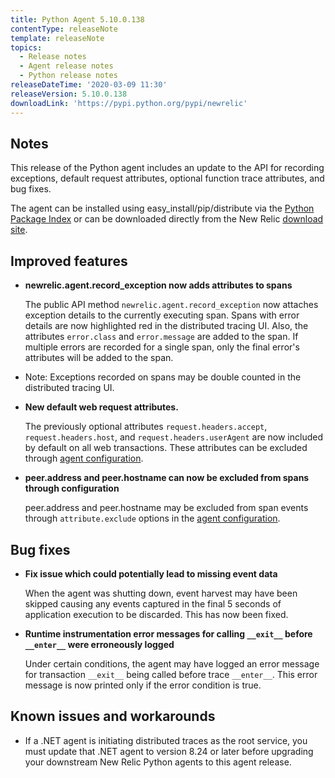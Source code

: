 ```yaml
---
title: Python Agent 5.10.0.138
contentType: releaseNote
template: releaseNote
topics:
  - Release notes
  - Agent release notes
  - Python release notes
releaseDateTime: '2020-03-09 11:30'
releaseVersion: 5.10.0.138
downloadLink: 'https://pypi.python.org/pypi/newrelic'
---
```


## Notes

This release of the Python agent includes an update to the API for recording exceptions, default request attributes, optional function trace attributes, and bug fixes.

The agent can be installed using easy_install/pip/distribute via the [Python Package Index](https://pypi.python.org/pypi/newrelic) or can be downloaded directly from the New Relic [download site](http://download.newrelic.com/python_agent/release).

## Improved features

* **newrelic.agent.record_exception now adds attributes to spans**

  The public API method `newrelic.agent.record_exception` now attaches exception details to the currently executing span. Spans with error details are now highlighted red in the distributed tracing UI. Also, the attributes `error.class` and `error.message` are added to the span. If multiple errors are recorded for a single span, only the final error's attributes will be added to the span.
* Note: Exceptions recorded on spans may be double counted in the distributed tracing UI.
* **New default web request attributes.**

  The previously optional attributes `request.headers.accept`, `request.headers.host`, and `request.headers.userAgent` are now included by default on all web transactions. These attributes can be excluded through [agent configuration](/docs/agents/python-agent/attributes/enabling-disabling-attributes-python).
* **peer.address and peer.hostname can now be excluded from spans through configuration**

  peer.address and peer.hostname may be excluded from span events through `attribute.exclude` options in the [agent configuration](/docs/agents/python-agent/attributes/enabling-disabling-attributes-python).

## Bug fixes

* **Fix issue which could potentially lead to missing event data**

  When the agent was shutting down, event harvest may have been skipped causing any events captured in the final 5 seconds of application execution to be discarded. This has now been fixed.
* **Runtime instrumentation error messages for calling `__exit__` before `__enter__` were erroneously logged**

  Under certain conditions, the agent may have logged an error message for transaction `__exit__` being called before trace `__enter__`. This error message is now printed only if the error condition is true.

## Known issues and workarounds

* If a .NET agent is initiating distributed traces as the root service, you must update that .NET agent to version 8.24 or later before upgrading your downstream New Relic Python agents to this agent release.
